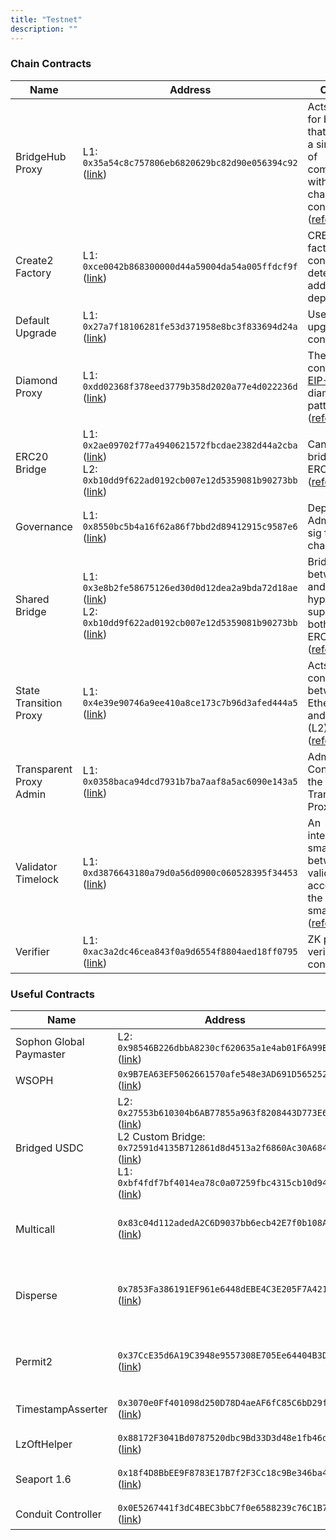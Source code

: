 ```yaml
---
title: "Testnet"
description: ""
---
```


### Chain Contracts

| Name                    | Address                                                                                                                                                                                                                                                                                          | Comment                                                                                                                                                                                                     |
| ----------------------- | ------------------------------------------------------------------------------------------------------------------------------------------------------------------------------------------------------------------------------------------------------------------------------------------------ | ----------------------------------------------------------------------------------------------------------------------------------------------------------------------------------------------------------- |
| BridgeHub Proxy         | L1: `0x35a54c8c757806eb6820629bc82d90e056394c92` ([link](https://sepolia.etherscan.io/address/0x35a54c8c757806eb6820629bc82d90e056394c92))                                                                                                                                                       | Acts as a hub for bridges, so that they have a single point of communication with all ZK chain contracts ([reference](https://docs.zksync.io/zk-stack/components/shared-bridges#components-bridgehub))      |
| Create2 Factory         | L1: `0xce0042b868300000d44a59004da54a005ffdcf9f` ([link](https://sepolia.etherscan.io/address/0xce0042b868300000d44a59004da54a005ffdcf9f))                                                                                                                                                       | CREATE2 factory contract for deterministic address deployment                                                                                                                                               |
| Default Upgrade         | L1: `0x27a7f18106281fe53d371958e8bc3f833694d24a` ([link](https://sepolia.etherscan.io/address/0x27a7f18106281fe53d371958e8bc3f833694d24a))                                                                                                                                                       | Used to upgrade chain contracts.                                                                                                                                                                            |
| Diamond Proxy           | L1: `0xdd02368f378eed3779b358d2020a77e4d022236d` ([link](https://sepolia.etherscan.io/address/0xdd02368f378eed3779b358d2020a77e4d022236d))                                                                                                                                                       | The main contract uses [EIP-2535](https://eips.ethereum.org/EIPS/eip-2535) diamond proxy pattern ([reference](https://docs.zksync.io/build/developer-reference/era-contracts/l1-contracts#diamondproxy))    |
| ERC20 Bridge            | L1: `0x2ae09702f77a4940621572fbcdae2382d44a2cba` ([link](https://sepolia.etherscan.io/address/0x2ae09702f77a4940621572fbcdae2382d44a2cba))<br/>L2: `0xb10dd9f622ad0192cb007e12d5359081b90273bb` ([link](https://explorer.testnet.sophon.xyz/address/0xb10dd9f622ad0192cb007e12d5359081b90273bb)) | Canonical bridge for ERC20 tokens ([reference](https://docs.zksync.io/zk-stack/components/shared-bridges#main-asset-shared-bridges))                                                                        |
| Governance              | L1: `0x8550bc5b4a16f62a86f7bbd2d89412915c9587e6` ([link](https://sepolia.etherscan.io/address/0x8550bc5b4a16f62a86f7bbd2d89412915c9587e6))                                                                                                                                                       | Deployer and Admin multi-sig for ZK chains                                                                                                                                                                  |
| Shared Bridge           | L1: `0x3e8b2fe58675126ed30d0d12dea2a9bda72d18ae` ([link](https://sepolia.etherscan.io/address/0x3e8b2fe58675126ed30d0d12dea2a9bda72d18ae))<br/>L2: `0xb10dd9f622ad0192cb007e12d5359081b90273bb` ([link](https://explorer.testnet.sophon.xyz/address/0xb10dd9f622ad0192cb007e12d5359081b90273bb)) | Bridges assets between L1 and hyperchains, supporting both ETH and ERC20 tokens ([reference](https://docs.zksync.io/zk-stack/components/shared-bridges))                                                    |
| State Transition Proxy  | L1: `0x4e39e90746a9ee410a8ce173c7b96d3afed444a5` ([link](https://sepolia.etherscan.io/address/0x4e39e90746a9ee410a8ce173c7b96d3afed444a5))                                                                                                                                                       | Acts as a connector between Ethereum (L1) and ZK Chain (L2) ([reference](https://docs.zksync.io/build/developer-reference/era-contracts/l1-contracts#diamond-also-mentioned-as-state-transition-contract))  |
| Transparent Proxy Admin | L1: `0x0358baca94dcd7931b7ba7aaf8a5ac6090e143a5` ([link](https://sepolia.etherscan.io/address/0x0358baca94dcd7931b7ba7aaf8a5ac6090e143a5))                                                                                                                                                       | Admin Contract for the Transparent Proxy                                                                                                                                                                    |
| Validator Timelock      | L1: `0xd3876643180a79d0a56d0900c060528395f34453` ([link](https://sepolia.etherscan.io/address/0xd3876643180a79d0a56d0900c060528395f34453))                                                                                                                                                       | An intermediate smart contract between the validator EOA account and the ZKsync smart contract ([reference](https://docs.zksync.io/build/developer-reference/era-contracts/l1-contracts#validatortimelock)) |
| Verifier                | L1: `0xac3a2dc46cea843f0a9d6554f8804aed18ff0795` ([link](https://sepolia.etherscan.io/address/0xac3a2dc46cea843f0a9d6554f8804aed18ff0795))                                                                                                                                                       | ZK proof verifier contract                                                                                                                                                                                  |

### Useful Contracts

| Name                    | Address                                                                                                                                                                                                                                                                                                                                                                                                                                                              | Comment                                                                                                                        |
| ----------------------- | -------------------------------------------------------------------------------------------------------------------------------------------------------------------------------------------------------------------------------------------------------------------------------------------------------------------------------------------------------------------------------------------------------------------------------------------------------------------- | ------------------------------------------------------------------------------------------------------------------------------ |
| Sophon Global Paymaster | L2: `0x98546B226dbbA8230cf620635a1e4ab01F6A99B2` ([link](https://explorer.testnet.sophon.xyz/address/0x98546B226dbbA8230cf620635a1e4ab01F6A99B2))                                                                                                                                                                                                                                                                                                                    | Sponsors all transactions                                                                                                      |
| WSOPH                   | `0x9B7EA63EF5062661570afe548e3AD691D5652527` ([link](https://explorer.testnet.sophon.xyz/address/0x9B7EA63EF5062661570afe548e3AD691D5652527))                                                                                                                                                                                                                                                                                                                        | Wrapped SOPH                                                                                                                   |
| Bridged USDC            | L2: `0x27553b610304b6AB77855a963f8208443D773E60` ([link](https://explorer.testnet.sophon.xyz/address/0x27553b610304b6AB77855a963f8208443D773E60))<br/>L2 Custom Bridge: `0x72591d4135B712861d8d4513a2f6860Ac30A684D` ([link](https://explorer.testnet.sophon.xyz/address/0x72591d4135B712861d8d4513a2f6860Ac30A684D))<br/>L1: `0xbf4fdf7bf4014ea78c0a07259fbc4315cb10d94e` ([link](https://sepolia.etherscan.io/address/0xbf4fdf7bf4014ea78c0a07259fbc4315cb10d94e)) | Main USDC contract - Follows Circle standard                                                                                   |
| Multicall               | `0x83c04d112adedA2C6D9037bb6ecb42E7f0b108Af` ([link](https://explorer.testnet.sophon.xyz/address/0x83c04d112adedA2C6D9037bb6ecb42E7f0b108Af))                                                                                                                                                                                                                                                                                                                        | Enables more efficient contract querying: [https://github.com/mds1/multicall](https://github.com/mds1/multicall)               |
| Disperse                | `0x7853Fa386191EF961e6448dEBE4C3E205F7A4215` ([link](https://explorer.testnet.sophon.xyz/address/0x7853Fa386191EF961e6448dEBE4C3E205F7A4215))                                                                                                                                                                                                                                                                                                                        | Enables batch transfers for tokens and SOPH : [https://github.com/sophon-org/disperse](https://github.com/sophon-org/disperse) |
| Permit2                 | `0x37CcE35d6A19C3948e9557308E705Ee64404B3D0` ([link](https://explorer.testnet.sophon.xyz/address/0x37CcE35d6A19C3948e9557308E705Ee64404B3D0))                                                                                                                                                                                                                                                                                                                        | Makes token approvals easier and more secure: [https://github.com/Uniswap/permit2](https://github.com/Uniswap/permit2)         |
| TimestampAsserter       | `0x3070e0Ff401098d250D78D4aeAF6fC85C6bD29ff` ([link](https://explorer.testnet.sophon.xyz/address/0x3070e0Ff401098d250D78D4aeAF6fC85C6bD29ff))                                                                                                                                                                                                                                                                                                                        | Verifies if the current block timestamp falls within a specified range                                                         |
| LzOftHelper             | `0x88172F3041Bd0787520dbc9Bd33D3d48e1fb46dc` ([link](https://explorer.testnet.sophon.xyz/address/0x88172F3041Bd0787520dbc9Bd33D3d48e1fb46dc))                                                                                                                                                                                                                                                                                                                        | LayerZero OFT Helper contract - See [LayerZero Integration](/build/tokens/layerzero_integration)                               |
| Seaport 1.6             | `0x18f4D8BbEE9F8783E17B7f2F3Cc18c9Be346ba44` ([link](https://explorer.testnet.sophon.xyz/address/0x18f4D8BbEE9F8783E17B7f2F3Cc18c9Be346ba44))                                                                                                                                                                                                                                                                                                                        | OpenSea's marketplace protocol for safely and efficiently buying and selling NFTs                                              |
| Conduit Controller      | `0x0E5267441f3dC4BEC3bbC7f0e6588239c76C1B75` ([link](https://explorer.testnet.sophon.xyz/address/0x0E5267441f3dC4BEC3bbC7f0e6588239c76C1B75))                                                                                                                                                                                                                                                                                                                        | Protocol component for Seaport that manages token transfers                                                                    |
